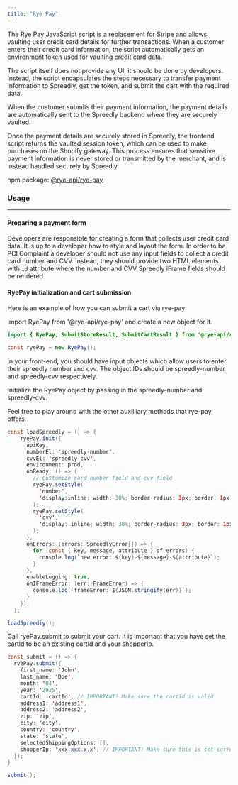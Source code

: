 ```yaml
---
title: "Rye Pay"
---
```


The Rye Pay JavaScript script is a replacement for Stripe and allows vaulting user credit card details for further transactions. When a customer enters their credit card information, the script automatically gets an environment token used for vaulting credit card data.

The script itself does not provide any UI, it should be done by developers. Instead, the script encapsulates the steps necessary to transfer payment information to Spreedly, get the token, and submit the cart with the required data.

When the customer submits their payment information, the payment details are automatically sent to the Spreedly backend where they are securely vaulted.

Once the payment details are securely stored in Spreedly, the frontend script returns the vaulted session token, which can be used to make purchases on the Shopify gateway. This process ensures that sensitive payment information is never stored or transmitted by the merchant, and is instead handled securely by Spreedly.

<Note>npm package: [@rye-api/rye-pay](https://www.npmjs.com/package/@rye-api/rye-pay)</Note>

### Usage

---

#### Preparing a payment form

Developers are responsible for creating a form that collects user credit card data. It is up to a developer how to style and layout the form. In order to be PCI Complaint a developer should not use any input fields to collect a credit card number and CVV. Instead, they should provide two HTML elements with `id` attribute where the number and CVV Spreedly iFrame fields should be rendered.

#### RyePay initialization and cart submission

Here is an example of how you can submit a cart via rye-pay:

<Steps>
  <Step title="Integrate rye-pay">
    Import RyePay from '@rye-api/rye-pay' and create a new object for it.

```java
import { RyePay, SubmitStoreResult, SubmitCartResult } from '@rye-api/rye-pay';

const ryePay = new RyePay();
```
  </Step>
  <Step title="Initialize rye-pay via Spreedly iFrames">
    In your front-end, you should have input objects which allow users to enter their spreedly number and cvv. The object IDs should be spreedly-number and spreedly-cvv respectively.

Initialize the RyePay object by passing in the spreedly-number and spreedly-cvv.

Feel free to play around with the other auxilliary methods that rye-pay offers.

```java
const loadSpreedly = () => {
    ryePay.init({
      apiKey,
      numberEl: 'spreedly-number',
      cvvEl: 'spreedly-cvv',
      environment: prod,
      onReady: () => {
        // Customize card number field and cvv field
        ryePay.setStyle(
          'number',
          'display:inline; width: 30%; border-radius: 3px; border: 1px solid #ccc;',
        );
        ryePay.setStyle(
          'cvv',
          'display: inline; width: 30%; border-radius: 3px; border: 1px solid #ccc;',
        );
      },
      onErrors: (errors: SpreedlyError[]) => {
        for (const { key, message, attribute } of errors) {
          console.log(`new error: ${key}-${message}-${attribute}`);
        }
      },
      enableLogging: true,
      onIFrameError: (err: FrameError) => {
        console.log(`frameError: ${JSON.stringify(err)}`);
      }
    });
  };

loadSpreedly();
```
  </Step>
  <Step title="Submit cart via rye-pay">
    Call ryePay.submit to submit your cart. It is important that you have set the cartId to be an existing cartId and your shopperIp.

```java
const submit = () => {
  ryePay.submit({
    first_name: 'John',
    last_name: 'Doe',
    month: '04',
    year: '2025',
    cartId: 'cartId', // IMPORTANT! Make sure the cartId is valid
    address1: 'address1',
    address2: 'address2',
    zip: 'zip',
    city: 'city',
    country: 'country',
    state: 'state',
    selectedShippingOptions: [],
    shopperIp: 'xxx.xxx.x.x', // IMPORTANT! Make sure this is set correctly
  });
}

submit();
```
  </Step>
</Steps>